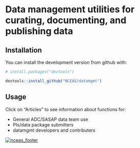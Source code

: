 # Data management utilities for curating, documenting, and publishing data

## Installation
You can install the development version from github with:

```r
# install.packages("devtools")

devtools::install_github("NCEAS/datamgmt")
```

## Usage
Click on "Articles" to see information about functions for:

- General ADC/SASAP data team use
- PIs/data package submitters
- datamgmt developers and contributers



[![nceas_footer](https://www.nceas.ucsb.edu/files/newLogo_0.png)](http://www.nceas.ucsb.edu)